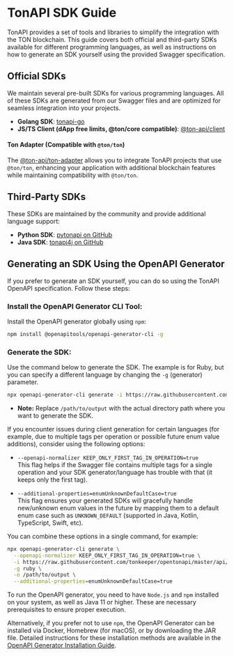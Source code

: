 
# TonAPI SDK Guide

TonAPI provides a set of tools and libraries to simplify the integration with the TON blockchain. This guide covers both official and third-party SDKs available for different programming languages, as well as instructions on how to generate an SDK yourself using the provided Swagger specification.

## Official SDKs

We maintain several pre-built SDKs for various programming languages. All of these SDKs are generated from our Swagger files and are optimized for seamless integration into your projects.

- **Golang SDK**: [tonapi-go](https://github.com/tonkeeper/tonapi-go)
- **JS/TS Client (dApp free limits, @ton/core compatible)**: [@ton-api/client](https://www.npmjs.com/package/@ton-api/client)

#### Ton Adapter (Compatible with `@ton/ton`)

The [@ton-api/ton-adapter](https://www.npmjs.com/package/@ton-api/ton-adapter) allows you to integrate TonAPI projects that use `@ton/ton`, enhancing your application with additional blockchain features while maintaining compatibility with `@ton/ton`.

## Third-Party SDKs

These SDKs are maintained by the community and provide additional language support:

- **Python SDK**: [pytonapi on GitHub](https://github.com/tonkeeper/pytonapi)
- **Java SDK**: [tonapi4j on GitHub](https://github.com/h6x0r/tonapi4j)

## Generating an SDK Using the OpenAPI Generator

If you prefer to generate an SDK yourself, you can do so using the TonAPI OpenAPI specification. Follow these steps:

<Steps>

### Install the OpenAPI Generator CLI Tool:

Install the OpenAPI generator globally using `npm`:

```bash
npm install @openapitools/openapi-generator-cli -g
```

### Generate the SDK:

Use the command below to generate the SDK. The example is for Ruby, but you can specify a different language by changing the `-g` (generator) parameter.

```bash
npx openapi-generator-cli generate -i https://raw.githubusercontent.com/tonkeeper/opentonapi/master/api/openapi.yml -g ruby -o /path/to/output
```

- **Note:** Replace `/path/to/output` with the actual directory path where you want to generate the SDK.

If you encounter issues during client generation for certain languages (for example, due to multiple tags per operation or possible future enum value additions), consider using the following options:

- `--openapi-normalizer KEEP_ONLY_FIRST_TAG_IN_OPERATION=true`  
  This flag helps if the Swagger file contains multiple tags for a single operation and your SDK generator/language has trouble with that (it keeps only the first tag).

- `--additional-properties=enumUnknownDefaultCase=true`  
  This flag ensures your generated SDKs will gracefully handle new/unknown enum values in the future by mapping them to a default enum case such as `UNKNOWN_DEFAULT` (supported in Java, Kotlin, TypeScript, Swift, etc).

You can combine these options in a single command, for example:

```bash
npx openapi-generator-cli generate \
  --openapi-normalizer KEEP_ONLY_FIRST_TAG_IN_OPERATION=true \
  -i https://raw.githubusercontent.com/tonkeeper/opentonapi/master/api/openapi.yml \
  -g ruby \
  -o /path/to/output \
  --additional-properties=enumUnknownDefaultCase=true
```

</Steps>

To run the OpenAPI generator, you need to have `Node.js` and `npm` installed on your system, as well as Java 11 or higher. These are necessary prerequisites to ensure proper execution.

Alternatively, if you prefer not to use `npm`, the OpenAPI Generator can be installed via Docker, Homebrew (for macOS), or by downloading the JAR file. Detailed instructions for these installation methods are available in the [OpenAPI Generator Installation Guide](https://openapi-generator.tech/docs/installation/).
